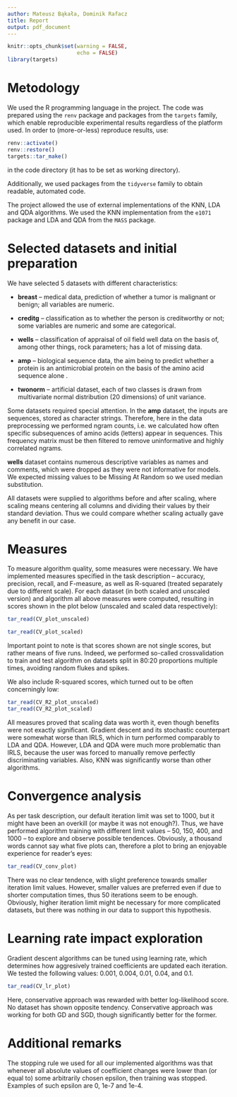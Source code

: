 ```yaml
---
author: Mateusz Bąkała, Dominik Rafacz
title: Report
output: pdf_document
---
```


```r
knitr::opts_chunk$set(warning = FALSE,
                      echo = FALSE)
library(targets)
```


# Metodology

We used the R programming language in the project. The code was prepared using the `renv` package and packages from the `targets` family, which enable reproducible experimental results regardless of the platform used. In order to (more-or-less) reproduce results, use:
```r
renv::activate()
renv::restore()
targets::tar_make()
```
in the code directory (it has to be set as working directory). 

Additionally, we used packages from the `tidyverse` family to obtain readable, automated code.

The project allowed the use of external implementations of the KNN, LDA and QDA algorithms. We used the KNN implementation from the `e1071` package and LDA and QDA from the `MASS` package.


# Selected datasets and initial preparation

We have selected 5 datasets with different characteristics:

* **breast** -- medical data, prediction of whether a tumor is malignant or benign; all variables are numeric.

* **creditg** -- classification as to whether the person is creditworthy or not; some variables are numeric and some are categorical.

* **wells** -- classification of appraisal of oil field well data on the basis of, among other things, rock parameters; has a lot of missing data.

* **amp** -- biological sequence data, the aim being to predict whether a protein is an antimicrobial protein on the basis of the amino acid sequence alone .

* **twonorm** -- artificial dataset, each of two classes is drawn from multivariate normal distribution (20 dimensions) of unit variance.


Some datasets required special attention. In the **amp** dataset, the inputs are sequences, stored as character strings. Therefore, here in the data preprocessing we performed ngram counts, i.e. we calculated how often specific subsequences of amino acids (letters) appear in sequences. This frequency matrix must be then filtered to remove uninformative and highly correlated ngrams.

**wells** dataset contains numerous descriptive variables as names and comments, which were dropped as they were not informative for models. We expected missing values to be Missing At Random so we used median substitution.

All datasets were supplied to algorithms before and after scaling, where scaling means centering all columns and dividing their values by their standard deviation. Thus we could compare whether scaling actually gave any benefit in our case.


# Measures

To measure algorithm quality, some measures were necessary. We have implemented measures specified in the task description -- accuracy, precision, recall, and F-measure, as well as R-squared (treated separately due to different scale). For each dataset (in both scaled and unscaled version) and algorithm all above measures were computed, resulting in scores shown in the plot below (unscaled and scaled data respectively):

```r
tar_read(CV_plot_unscaled)
```

```r
tar_read(CV_plot_scaled)
```

Important point to note is that scores shown are not single scores, but rather means of five runs. Indeed, we performed so-called crossvalidation to train and test algorithm on datasets split in 80:20 proportions multiple times, avoiding random flukes and spikes.

We also include R-squared scores, which turned out to be often concerningly low:

```r
tar_read(CV_R2_plot_unscaled)
tar_read(CV_R2_plot_scaled)
```

All measures proved that scaling data was worth it, even though benefits were not exactly significant. Gradient descent and its stochastic counterpart were somewhat worse than IRLS, which in turn performed comparably to LDA and QDA. However, LDA and QDA were much more problematic than IRLS, because the user was forced to manually remove perfectly discriminating variables. Also, KNN was significantly worse than other algorithms.


# Convergence analysis

As per task description, our default iteration limit was set to 1000, but it might have been an overkill (or maybe it was not enough?). Thus, we have performed algorithm training with different limit values -- 50, 150, 400, and 1000 -- to explore and observe possible tendences. Obviously, a thousand words cannot say what five plots can, therefore a plot to bring an enjoyable experience for reader's eyes:

```r
tar_read(CV_conv_plot)
```

There was no clear tendence, with slight preference towards smaller iteration limit values. However, smaller values are preferred even if due to shorter computation times, thus 50 iterations seem to be enough. Obviously, higher iteration limit might be necessary for more complicated datasets, but there was nothing in our data to support this hypothesis.


# Learning rate impact exploration

Gradient descent algorithms can be tuned using learning rate, which determines how aggresively trained coefficients are updated each iteration. We tested the following values: 0.001, 0.004, 0.01, 0.04, and 0.1.

```r
tar_read(CV_lr_plot)
```

Here, conservative approach was rewarded with better log-likelihood score. No dataset has shown opposite tendency. Conservative approach was working for both GD and SGD, though significantly better for the former.


# Additional remarks

The stopping rule we used for all our implemented algorithms was that whenever all absolute values of coefficient changes were lower than (or equal to) some arbitrarily chosen epsilon, then training was stopped. Examples of such epsilon are 0, 1e-7 and 1e-4.
